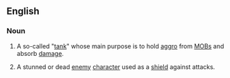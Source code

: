 ==English==
{{wikipedia|Tank character class}}

===Noun===
{{en-noun}}
# {{lb|en|video games}} A so-called "[[tank]]" whose main purpose is to hold [[aggro]] from [[MOB]]s and absorb [[damage]].
# {{lb|en|video games}} A stunned or dead [[enemy]] [[character]] used as a [[shield]] against attacks.